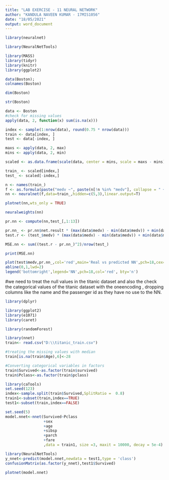 ---
title: "LAB EXERCISE - 11 NEURAL NETWORK"
author: "KANDULA NAVEEN KUMAR - 17MIS1056"
date: "18/05/2021"
output: word_document
---

```{r}
library(neuralnet)
```

```{r}
library(NeuralNetTools)
```

```{r}
library(MASS)
library(tidyr)
library(knitr)
library(ggplot2)
```


```{r}
data(Boston);
colnames(Boston) 
```


```{r}
dim(Boston)
```


```{r}
str(Boston)
```

```{r}
data <- Boston
#check for missing values
apply(data, 2, function(x) sum(is.na(x)))
```


```{r}
index <- sample(1:nrow(data), round(0.75 * nrow(data)))
train <- data[index, ]
test <- data[-index, ]
```


```{r}
maxs <- apply(data, 2, max) 
mins <- apply(data, 2, min)

scaled <- as.data.frame(scale(data, center = mins, scale = maxs - mins))

train_ <- scaled[index,]
test_ <- scaled[-index,]
```


```{r}
n <- names(train_)
f <- as.formula(paste("medv ~", paste(n[!n %in% "medv"], collapse = " + ")))
nn <- neuralnet(f,data=train_,hidden=c(5,3),linear.output=T)
```


```{r}
plotnet(nn,wts_only = TRUE)
```


```{r}
neuralweights(nn)
```


```{r}
pr.nn <- compute(nn,test_[,1:13])

pr.nn_ <- pr.nn$net.result * (max(data$medv) - min(data$medv)) + min(data$medv)
test.r <- (test_$medv) * (max(data$medv) - min(data$medv)) + min(data$medv)

MSE.nn <- sum((test.r - pr.nn_)^2)/nrow(test_)
```


```{r}
print(MSE.nn)
```


```{r}
plot(test$medv,pr.nn_,col='red',main='Real vs predicted NN',pch=18,cex=0.7)
abline(0,1,lwd=2)
legend('bottomright',legend='NN',pch=18,col='red', bty='n')
```

#we need to treat the null values in the titanic dataset and also the check the categorical values of the titanic dataset with the oneencoding , dropping columns like the name and the passenger id as they have no use to the NN.

```{r}
library(dplyr)
```


```{r}
library(ggplot2)
library(e1071)
library(caret)
```


```{r}
library(randomForest)
```

```{r}
library(nnet)
train<- read.csv("D:\\titanic_train.csv")

#treating the missing values with median
train[is.na(train$Age),6]<-28

#Converting categorical variables in factors
train$Survived<-as.factor(train$survived)
train$Pclass<-as.factor(train$pclass)
```

```{r}
library(caTools)
set.seed(123)
index<-sample.split(train$Survived,SplitRatio =  0.8)
train1<-subset(train,index==TRUE)
test1<-subset(train,index==FALSE)
```

```{r}
set.seed(5)
model.nnet<-nnet(Survived~Pclass
                 +sex
                 +age
                 +sibsp
                 +parch
                 +fare
                 ,data = train1, size =3, maxit = 10000, decay = 5e-4)
```

```{r}
library(NeuralNetTools)
y_nnet<-predict(model.nnet,newdata = test1,type = 'class')
confusionMatrix(as.factor(y_nnet),test1$Survived)
```

```{r}
plotnet(model.nnet)
```




